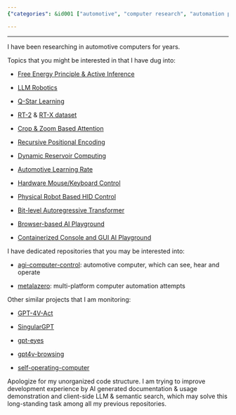 ```yaml
---
{"categories": &id001 ["automotive", "computer research", "automation projects", "hardware control", "machine learning algorithms", "datasets", "robotics", "browser-based playgrounds", "AI documentation", "semantic search"], "category": "Automotive Computer Research", "date": "2023-12-01 12:11:01", "description": "This article explores the latest developments in automotive computer research and automation projects. It delves into various aspects such as hardware control, machine learning algorithms, datasets, robotics, browser-based playgrounds, AI documentation, and semantic search, providing insights into how these technologies are advancing the field of automotive computing.", "tags": *id001, "title": "Seek For Cooperation And Solution Sharing"}

---
```


------

I have been researching in automotive computers for years.

Topics that you might be interested in that I have dug into:

- [Free Energy Principle & Active Inference](https://github.com/BerenMillidge/FEP_Active_Inference_Papers)

- [LLM Robotics](https://github.com/GT-RIPL/Awesome-LLM-Robotics)

- [Q-Star Learning](https://github.com/estill01/open_qstar)

- [RT-2](https://github.com/James4Ever0/agi_computer_control/tree/master/rt_x_experiments) & [RT-X dataset](https://robotics-transformer-x.github.io/)

- [Crop & Zoom Based Attention](https://github.com/James4Ever0/agi_computer_control/tree/master/rt_x_experiments/real_attention)

- [Recursive Positional Encoding](https://github.com/James4Ever0/agi_computer_control/blob/master/rt_x_experiments/real_attention/recursive_positional_encoding.py)

- [Dynamic Reservoir Computing](https://github.com/James4Ever0/agi_computer_control/tree/master/dynamic_plasticity_neural_networks)

- [Automotive Learning Rate](https://github.com/James4Ever0/agi_computer_control/tree/master/rt_x_experiments/gradient_undescent)

- [Hardware Mouse/Keyboard Control](https://github.com/James4Ever0/agi_computer_control/tree/master/hardware_capture_hid_power_control)

- [Physical Robot Based HID Control](https://github.com/James4Ever0/agi_computer_control/tree/master/lego_mindstorm_physical_mouse_keyboard_control)

- [Bit-level Autoregressive Transformer](https://github.com/James4Ever0/agi_computer_control/blob/master/rt_x_experiments/special_tokenizer_with_actions/test_hierachical_tokenization.py)

- [Browser-based AI Playground](https://github.com/James4Ever0/agi_computer_control/tree/master/the_frozen_forest_intro)

- [Containerized Console and GUI AI Playground](https://github.com/James4Ever0/agi_computer_control/tree/master/containerized_chatgpt_agent)

I have dedicated repositories that you may be interested into:

- [agi-computer-control](https://github.com/James4Ever0/agi_computer_control): automotive computer, which can see, hear and operate

- [metalazero](https://gitee.com/x00e0d991e368/metalazero): multi-platform computer automation attempts

Other similar projects that I am monitoring:

- [GPT-4V-Act](https://github.com/ddupont808/GPT-4V-Act)

- [SingularGPT](https://github.com/abhiprojectz/SingularGPT)

- [gpt-eyes](https://github.com/Charmve/gpt-eyes)

- [gpt4v-browsing](https://github.com/unconv/gpt4v-browsing)

- [self-operating-computer](https://github.com/OthersideAI/self-operating-computer)

Apologize for my unorganized code structure. I am trying to improve development experience by AI generated documentation & usage demonstration and client-side LLM & semantic search, which may solve this long-standing task among all my previous repositories.

